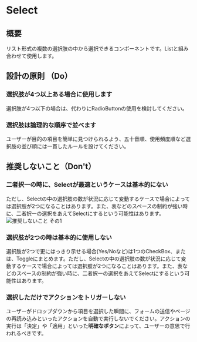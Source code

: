 
<Meta title="Select" of={SelectStories} />

# Select

<Canvas />

<Controls of={Component} />

## 概要

リスト形式の複数の選択肢の中から選択できるコンポーネントです。Listと組み合わせて使用します。

## 設計の原則 （Do）

### 選択肢が4つ以上ある場合に使用します

選択肢が4つ以下の場合は、代わりにRadioButtonの使用を検討してください。

### 選択肢は論理的な順序で並べます

ユーザーが目的の項目を簡単に見つけられるよう、五十音順、使用頻度順など選択肢の並び順には一貫したルールを設けてください。

## 推奨しないこと（Don't）

### 二者択一の時に、Selectが最適というケースは基本的にない

ただし、Selectの中の選択肢の数が状況に応じて変動するケースで場合によっては選択肢が2つになることはあります。また、表などのスペースの制約が強い時に、二者択一の選択をあえてSelectにするという可能性はあります。
![推奨しないこと その1](/storybook/images/select_01.jpg)

### 選択肢が2つの時は基本的に使用しない

選択肢が2つで更にはっきり示せる場合(Yes/Noなど)は1つのCheckBox、または、Toggleにまとめます。ただし、Selectの中の選択肢の数が状況に応じて変動するケースで場合によっては選択肢が2つになることはあります。また、表などのスペースの制約が強い時に、二者択一の選択をあえてSelectにするという可能性はあります。

### 選択しただけでアクションをトリガーしない

ユーザーがドロップダウンから項目を選択した瞬間に、フォームの送信やページの再読み込みといったアクションを自動で実行しないでください。アクションの実行は「決定」や「適用」といった**明確なボタン**によって、ユーザーの意思で行われるべきです。
